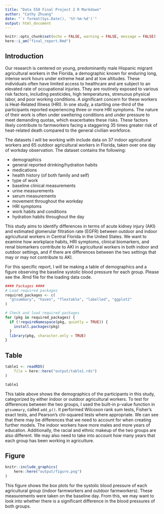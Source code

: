 ```yaml
---
title: "Data 550 Final Project 2 R Markdown"
author: "Cathy Zhuang"
date: "`r format(Sys.Date(), '%Y-%m-%d')`"
output: html_document
---
```


```r
knitr::opts_chunk$set(echo = FALSE, warning = FALSE, message = FALSE)
here::i_am("final_report.Rmd")
```


## Introduction

Our research is centered on young, predominantly male Hispanic migrant agricultural workers in the Florida, a demographic known for enduring long, intense work hours under extreme heat and at low altitudes. These individuals often have limited access to healthcare and are subject to an elevated rate of occupational injuries. They are routinely exposed to various risk factors, including pesticides, high temperatures, strenuous physical labor, and poor working conditions.
A significant concern for these workers is Heat-Related Illness (HRI). In one study, a startling one-third of the participants reported experiencing three or more HRI symptoms. The nature of their work is often under sweltering conditions and under pressure to meet demanding quotas, which exacerbates these risks. These factors likely contribute to farmworkers facing a staggering 35 times greater risk of heat-related  death compared to the general civilian workforce.

The datasets I will be working with include data on 37 indoor agricultural workers and 65 outdoor agricultural workers in Florida, taken over one day of workday observation. The dataset contains the following: 

* demographics   
* general reported drinking/hydration habits   
* medications   
* health history (of both family and self)   
* type of work   
* baseline clinical measurements   
* urine measurements   
* serum measurements   
* movement throughout the workday   
* HRI symptoms   
* work habits and conditions   
* hydration habits throughout the day   

This study aims to identify differences in terms of acute kidney injury (AKI) and estimated glomerular filtration rate (EGFR) between outdoor and indoor agricultural workers in Central Florida in the United States. We want to examine how workplace habits, HRI symptoms, clinical biomarkers, and renal biomarkers contribute to AKI in agricultural workers in both indoor and outdoor settings, and if there are differences between the two settings that may or may not contribute to AKI.

For this specific report, I will be making a table of demographics and a figure observing the baseline systolic blood pressure for each group. Please see the .Rmd file for the loading data code.

```r
#### Packages ####
# Load required packages
required_packages <- c(
  "gtsummary", "haven", "flextable", "labelled", "ggplot2"
)

# Check and load required packages
for (pkg in required_packages) {
  if (!requireNamespace(pkg, quietly = TRUE)) {
    install.packages(pkg)
  }
  library(pkg, character.only = TRUE)
}
```


## Table
```r
table1 <- readRDS(
	file = here::here("output/table1.rds")
)

table1
```

This table above shows the demographics of the participants in this study, categorized by either indoor or outdoor agricultural workers. To test for differences between the two groups, I used the built-in p-value function in `gtsummary`, called `add_p()`. It performed Wilcoxon rank sum tests, Fisher's exact tests, and Pearson's chi-squared tests where appropriate. We can see that there may be differences that we need to account for when creating further models. The indoor workers have more males and more years of education. Additionally, the racial and ethnic makeup of the two groups are also different. We may also need to take into account how many years that each group has been working in agriculture.


## Figure
```r
knitr::include_graphics(
	here::here("output/figure.png")
)
```

This figure shows the box plots for the systolic blood pressure of each agricultural group (indoor farmworkers and outdoor farmworkers). These measurements were taken on the baseline day. From this, we may want to look into whether there is a significant difference in the blood pressures of both groups.